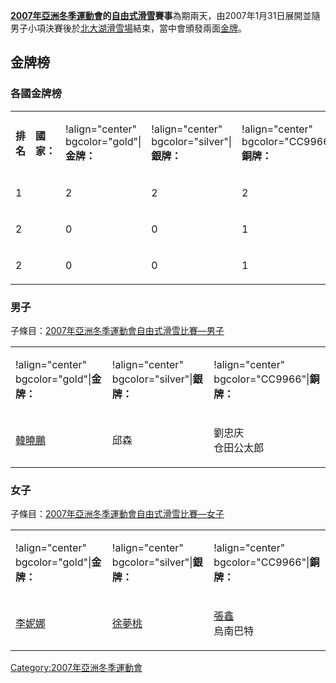 '''[[2007年亞洲冬季運動會|2007年亞洲冬季運動會]]的[[自由式滑雪|自由式滑雪]]賽事'''為期兩天，由2007年1月31日展開並隨男子小項決賽後於[[北大湖滑雪場|北大湖滑雪場]]結束，當中會頒發兩面[[金牌|金牌]]。

== 金牌榜 ==

=== 各國金牌榜 ===
{| border="1" cellspacing="0" cellpadding="2"
|'''排名'''
|'''國家：'''
|!align="center" bgcolor="gold"|'''金牌：'''
|!align="center" bgcolor="silver"|'''銀牌：'''
|!align="center" bgcolor="CC9966"|'''銅牌：'''
|'''總計'''
|-
|1||{{CHN}}||2||2||2||6
|-
|2||{{MGL}}||0||0||1||1
|-
|2||{{JPN}}||0||0||1||1
|}

=== 男子 ===
子條目：[[2007年亞洲冬季運動會自由式滑雪比賽—男子|2007年亞洲冬季運動會自由式滑雪比賽—男子]]
{| border="1" cellspacing="0" cellpadding="2"
|!align="center" bgcolor="gold"|'''金牌：'''
|!align="center" bgcolor="silver"|'''銀牌：'''
|!align="center" bgcolor="CC9966"|'''銅牌：'''
|-
|{{CHN}} [[韓曉鵬|韓曉鵬]] 
|{{CHN}} 邱森
|{{CHN}} 劉忠庆<BR>{{JPN}} 仓田公太郎
|}

=== 女子 ===
子條目：[[2007年亞洲冬季運動會自由式滑雪比賽—女子|2007年亞洲冬季運動會自由式滑雪比賽—女子]]
{| border="1" cellspacing="0" cellpadding="2"
|!align="center" bgcolor="gold"|'''金牌：'''
|!align="center" bgcolor="silver"|'''銀牌：'''
|!align="center" bgcolor="CC9966"|'''銅牌：'''
|-
|{{CHN}} [[李妮娜|李妮娜]]
|{{CHN}} [[徐夢桃|徐夢桃]]
|{{CHN}} [[張鑫_(自由式滑雪運動員)|張鑫]]<BR>{{MGL}} 烏南巴特
|}
{{亞洲冬季運動會自由式滑雪比賽}}
[[Category:2007年亞洲冬季運動會|Category:2007年亞洲冬季運動會]]